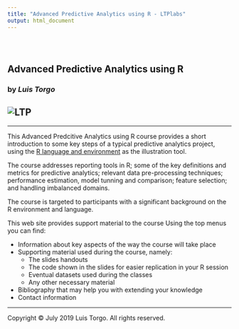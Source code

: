 ```yaml
---
title: "Advanced Predictive Analytics using R - LTPlabs"
output: html_document
---
```


<style type="text/css">
.title {
  display: none;
}

#getting-started img {
  margin-right: 10px;
}

</style>

<div class="row" style="padding-top: 30px;">

<div class = "col-md-9">
## **Advanced Predictive Analytics using R** {style="padding-top: 0px;"}
### by *Luis Torgo* {style="padding-top: 0px;"}
</div>

<div class = "col-md-3">
## ![LTP](ltpLabsLogo2.png) {style="width: 200px;"}
</div>

</div>

<div class="row">

***

This Advanced Predcitive Analytics using R  course provides a short introduction to some key steps of  a typical predictive analytics project, using the [R language and environment](www.r-project.org) as the illustration tool. 

The course addresses reporting tools in R; some of the key definitions and metrics for predictive analytics; relevant data pre-processing techniques; performance estimation, model tunning and comparison; feature selection; and handling imbalanced domains. 

The course is targeted to participants with a significant background on the R environment and language.

This web site provides support material to the course Using the top menus you can find:

+ Information about key aspects of the way the course will take place
+ Supporting material used during the course, namely:
    - The slides handouts
    - The code shown in the slides for easier replication in your R session
    - Eventual datasets used during the classes
    - Any other necessary material
+ Bibliography that may help you with extending your knowledge
+ Contact information

</div>

***

<p>Copyright &copy; July 2019 Luis Torgo. All rights reserved.</p>



